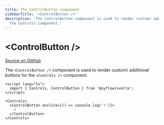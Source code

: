 ```yaml
---
title: The ControlButton component
sidebarTitle: '<ControlButton />'
description: 'The ControlButton component is used to render custom/ additional buttons for
  the Controls component.'
---
```


# &lt;ControlButton />

[Source on GitHub](https://github.com/xyflow/xyflow/blob/main/packages/svelte/src/lib/plugins/Controls/ControlButton.svelte)

The `<ControlButton />` component is used to render custom/ additional buttons
for the `<Controls />` component.

```svelte
<script lang="ts">
  import { Controls, ControlButton } from '@xyflow/svelte';
</script>

<Controls>
  <ControlButton onclick={() => console.log('⚡️')}>
    ⚡️
  </ControlButton>
</Controls>
```

<APIDocs componentName="ControlButton" groupKeys="HTMLAttributes<HTMLButtonElement>" />
